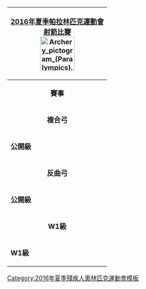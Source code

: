 {| style="float:right; clear:right; padding:0.3em; margin-left:15px; border:1px solid #B8C7D9; background:#f5faff; font-size:90%; line-height:1.5em"
|- style="background:#cedff2; text-align:center;"
!colspan=7|[[2016年夏季帕拉林匹克運動會]]<br>[[2016年夏季殘疾人奧林匹克運動會射箭比賽|射箭比賽]]<br/>[[File:Archery pictogram (Paralympics).svg|80px]]
|- style="background:#deeaf6; text-align:center;"
|align="center" colspan=7|'''賽事'''
|- style="background:#deeaf6; text-align:center;"
|align="center" colspan=7|'''複合弓'''
|-
|'''公開級'''
|&nbsp;
|[[2016年夏季殘疾人奧林匹克運動會男子個人複合弓公開級射箭比賽|男子]]
|&nbsp;
|[[2016年夏季殘疾人奧林匹克運動會女子個人複合弓公開級射箭比賽|女子]]
|&nbsp;
|[[2016年夏季殘疾人奧林匹克運動會團體複合弓公開級射箭比賽|團體]]
|- style="background:#deeaf6; text-align:center;"
|align="center" colspan=7|'''反曲弓'''
|-
|'''公開級'''
|&nbsp;
|[[2016年夏季殘疾人奧林匹克運動會男子個人反曲弓公開級射箭比賽|男子]]
|&nbsp;
|[[2016年夏季殘疾人奧林匹克運動會女子個人反曲弓公開級射箭比賽|女子]]
|&nbsp;
|[[2016年夏季殘疾人奧林匹克運動會團體反曲弓公開級射箭比賽|團體]]
|- style="background:#deeaf6; text-align:center;"
|align="center" colspan=7|'''W1級'''
|-
|'''W1級'''
|&nbsp;
|[[2016年夏季殘疾人奧林匹克運動會男子個人W1級射箭比賽|男子]] 
|&nbsp;
|[[2016年夏季殘疾人奧林匹克運動會女子個人W1級射箭比賽|女子]] 
|&nbsp;
|[[2016年夏季殘疾人奧林匹克運動會團體W1級射箭比賽|團體]] 
|}<noinclude>
[[Category:2016年夏季殘疾人奧林匹克運動會模板]]
</noinclude>